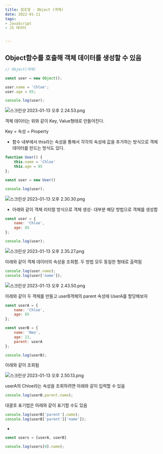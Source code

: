 ```yaml
---
title: 참조형 - Object (객체)
date: 2022-01-11
tags: 
- JavaScript
- JS 데이터


---
```


## Object함수를 호출해 객체 데이터를 생성할 수 있음

```jsx
// Object(객체)

const user = new Object();

user.name = 'Chloe';
user.age = 85;

console.log(user);
```

![스크린샷 2023-01-13 오후 2.24.53.png](https://s3-us-west-2.amazonaws.com/secure.notion-static.com/1e904a83-46b2-4097-be32-42c725cf75c3/%E1%84%89%E1%85%B3%E1%84%8F%E1%85%B3%E1%84%85%E1%85%B5%E1%86%AB%E1%84%89%E1%85%A3%E1%86%BA_2023-01-13_%E1%84%8B%E1%85%A9%E1%84%92%E1%85%AE_2.24.53.png)

객체 데이터는 위와 같이 Key, Value형태로 만들어진다. 

Key = 속성 = Property

- 함수 내부에서 this라는 속성을 통해서 각각의 속성에 값을 추가하는 방식으로 객체 데이터를 만드는 방식도 있다.

```jsx
function User() {
    this.name = 'Chloe'
    this.age = 85
};

const user = new User()

console.log(user);

```

![스크린샷 2023-01-13 오후 2.30.30.png](https://s3-us-west-2.amazonaws.com/secure.notion-static.com/76ff6ee8-f898-4c7f-94d3-80493e051763/%E1%84%89%E1%85%B3%E1%84%8F%E1%85%B3%E1%84%85%E1%85%B5%E1%86%AB%E1%84%89%E1%85%A3%E1%86%BA_2023-01-13_%E1%84%8B%E1%85%A9%E1%84%92%E1%85%AE_2.30.30.png)

- 아래와 같이 객체 리터럴 방식으로 객체 생성- 대부분 해당 방법으로 객체를 생성함

```jsx
const user = {
    name: 'Chloe',
    age: 85
};

console.log(user);
```

![스크린샷 2023-01-13 오후 2.35.27.png](https://s3-us-west-2.amazonaws.com/secure.notion-static.com/784b26e7-d0ad-4e3b-8f76-3b4e9373935b/%E1%84%89%E1%85%B3%E1%84%8F%E1%85%B3%E1%84%85%E1%85%B5%E1%86%AB%E1%84%89%E1%85%A3%E1%86%BA_2023-01-13_%E1%84%8B%E1%85%A9%E1%84%92%E1%85%AE_2.35.27.png)

아래와 같이 객체 데이터의 속성을 조회함. 두 방법 모두 동일한 형태로 출력됨

```jsx
console.log(user.name);
console.log(user['name']);
```

![스크린샷 2023-01-13 오후 2.43.50.png](https://s3-us-west-2.amazonaws.com/secure.notion-static.com/9fc41652-e870-439e-9706-e01d43025531/%E1%84%89%E1%85%B3%E1%84%8F%E1%85%B3%E1%84%85%E1%85%B5%E1%86%AB%E1%84%89%E1%85%A3%E1%86%BA_2023-01-13_%E1%84%8B%E1%85%A9%E1%84%92%E1%85%AE_2.43.50.png)

아래와 같이 두 객체를 만들고 userB객체의 parent 속성에 UserA를 할당해보자 

```jsx
const userA = {
    name: 'Chloe',
    age: 85
};

const userB = {
    name: 'Neo',
    age: 22,
    parent: userA
};

console.log(userB);
```

아래와 같이 조회됨

![스크린샷 2023-01-13 오후 2.50.13.png](https://s3-us-west-2.amazonaws.com/secure.notion-static.com/e4cb70d5-86c6-4369-9c84-008bc2c79be6/%E1%84%89%E1%85%B3%E1%84%8F%E1%85%B3%E1%84%85%E1%85%B5%E1%86%AB%E1%84%89%E1%85%A3%E1%86%BA_2023-01-13_%E1%84%8B%E1%85%A9%E1%84%92%E1%85%AE_2.50.13.png)

userA의 Chloe라는 속성을 조회하려면 아래와 같이 입력할 수 있음 

```jsx
console.log(userB.parent.name);
```

대괄호 표기법은 아래와 같이 표기할 수도 있음 

```jsx
console.log(userB['parent'].name);
console.log(userB['parent']['name']);
```

+

```jsx
const users = [userA, userB]

console.log(users[0].name);
```